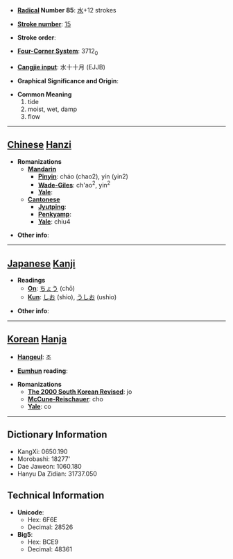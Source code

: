 * '''[[Wiktionary:Chinese radical index| Radical]] Number 85''': [[Wiktionary:Chinese radical index 水|水]]+12 strokes

* '''[[Wiktionary:Chinese total strokes index|Stroke number]]''': [[Wiktionary:Chinese total strokes index 15|15]]

* '''Stroke order''': 

* '''[[Wiktionary:Chinese four corner index|Four-Corner System]]''': 3712<sub>0</sub>

* '''[[Wiktionary:Chinese Cangjie index|Cangjie input]]''': 水十十月 (EJJB)

* '''Graphical Significance and Origin''': 

* '''Common Meaning'''
*#tide
*# moist, wet, damp
*# flow


----

== [[Chinese]] [[Hanzi]] ==

* '''Romanizations'''
** '''[[Mandarin]]'''
*** '''[[Pinyin]]''': cháo (chao2), yín (yin2)
*** '''[[Wade-Giles]]''': ch'ao<sup>2</sup>, yin<sup>2</sup>
*** '''[[Yale]]''': 
** '''[[Cantonese]]'''
*** '''[[Jyutping]]''':
*** '''[[Penkyamp]]''': 
*** '''[[Yale]]''': chiu4

* '''Other info''': 

----

== [[Japanese]] [[Kanji]] ==

* '''Readings'''
** '''[[On]]''': [[ちょう]] (chō)
** '''[[Kun]]''': [[しお]] (shio), [[うしお]] (ushio)

* '''Other info''':  

----

== [[Korean]] [[Hanja]] ==

* '''[[Hangeul]]''': 조

* '''[[Eumhun]] reading''': 

* '''Romanizations'''
** '''[[The 2000 South Korean Revised Romanization|The 2000 South Korean Revised]]''': jo
** '''[[McCune-Reischauer]]''': cho
** '''[[Yale]]''': co

----

== Dictionary Information ==

* KangXi: 0650.190
* Morobashi: 18277'
* Dae Jaweon: 1060.180
* Hanyu Da Zidian: 31737.050

== Technical Information ==

* '''Unicode''':
** Hex: 6F6E
** Decimal: 28526
* '''Big5''':
** Hex: BCE9
** Decimal: 48361